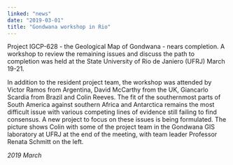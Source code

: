 ```yaml
---
linked: "news"
date: "2019-03-01"
title: "Gondwana workshop in Rio"
---
```




Project IGCP-628 - the Geological Map of Gondwana - nears completion. A workshop
to review the  remaining issues and discuss the path to completion was held at
the State University of Rio de  Janiero (UFRJ) March 19-21. 

In addition to the resident project team, the workshop was attended by Victor
Ramos from  Argentina, David McCarthy from the UK, Giancarlo Scardia from Brazil
and Colin Reeves. The fit of  the southernmost parts of South America against
southern Africa and Antarctica remains the most  difficult issue with various
competing lines of evidence still failing to find consensus. A new project  to
focus on these issues is being formulated. The picture shows Colin with some of
the project  team in the Gondwana GIS laboratory at UFRJ at the end of the
meeting, with team leader  Professor Renata Schmitt on the left. 

_2019 March_

